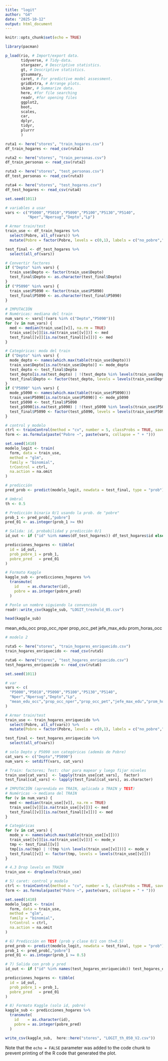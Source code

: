 ```yaml
---
title: "logit"
author: "G4"
date: "2025-10-12"
output: html_document
---
```


```r
knitr::opts_chunk$set(echo = TRUE)
```

```r
library(pacman)

p_load(rio, # Import/export data.
       tidyverse, # Tidy-data.
       stargazer, # Descriptive statistics.
       gt, # Descriptive statistics.
       gtsummary,
       caret, # For predictive model assessment.
       gridExtra, # Arrange plots.
       skimr, # Summarize data.
       here, #for file searching
       readr, #for opening files
       ggplot2,
       boot,
       scales,
       car,
       dplyr,
       tidyr,
       plurrr
       )
```

```r
ruta1 <- here("stores", "train_hogares.csv")
df_train_hogares <- read_csv(ruta1)

ruta2 <- here("stores", "train_personas.csv")
df_train_personas <- read_csv(ruta2)

ruta3 <- here("stores", "test_personas.csv")
df_test_personas <- read_csv(ruta3)

ruta4 <- here("stores", "test_hogares.csv")
df_test_hogares <- read_csv(ruta4)
```

```r


set.seed(1011)

# variables a usar
vars <- c("P5000","P5010","P5090","P5100","P5130","P5140",
          "Nper","Npersug","Depto","Lp")

# Armar train/test
train_use <- df_train_hogares %>%
  select(Pobre, all_of(vars)) %>%
  mutate(Pobre = factor(Pobre, levels = c(0,1), labels = c("no_pobre","pobre")))

test_final <- df_test_hogares %>%
  select(all_of(vars))

# Convertir factores
if ("Depto" %in% vars) {
  train_use$Depto <- factor(train_use$Depto)
  test_final$Depto <- as.character(test_final$Depto)
}
if ("P5090" %in% vars) {
  train_use$P5090 <- factor(train_use$P5090)
  test_final$P5090 <- as.character(test_final$P5090)
}

# IMPUTACIÓN
# Numéricas: mediana del train
num_vars <- vars[!(vars %in% c("Depto","P5090"))]
for (v in num_vars) {
  med <- median(train_use[[v]], na.rm = TRUE)
  train_use[[v]][is.na(train_use[[v]])] <- med
  test_final[[v]][is.na(test_final[[v]])] <- med
}

# Categóricas: moda del train
if ("Depto" %in% vars) {
  mode_depto <- names(which.max(table(train_use$Depto)))
  train_use$Depto[is.na(train_use$Depto)] <- mode_depto
  test_depto <- test_final$Depto
  test_depto[is.na(test_depto) | !(test_depto %in% levels(train_use$Depto))] <- mode_depto
  test_final$Depto <- factor(test_depto, levels = levels(train_use$Depto))
}
if ("P5090" %in% vars) {
  mode_p5090 <- names(which.max(table(train_use$P5090)))
  train_use$P5090[is.na(train_use$P5090)] <- mode_p5090
  test_p5090 <- test_final$P5090
  test_p5090[is.na(test_p5090) | !(test_p5090 %in% levels(train_use$P5090))] <- mode_p5090
  test_final$P5090 <- factor(test_p5090, levels = levels(train_use$P5090))
}

# control y modelo
ctrl <- trainControl(method = "cv", number = 5, classProbs = TRUE, savePredictions = TRUE)
form <- as.formula(paste("Pobre ~", paste(vars, collapse = " + ")))

set.seed(1410)
modelo_logit <- train(
  form, data = train_use,
  method = "glm",
  family = "binomial",
  trControl = ctrl,
  na.action = na.omit
)

# predicción
pred_prob <- predict(modelo_logit, newdata = test_final, type = "prob")

# Umbral
th <- 0.5

# Predicción binaria 0/1 usando la prob. de "pobre"
prob_1 <- pred_prob[,"pobre"]
pred_01 <- as.integer(prob_1 >= th)

# Salida: id, probabilidad y predicción 0/1
id_out <- if ("id" %in% names(df_test_hogares)) df_test_hogares$id else seq_len(nrow(df_test_hogares))

predicciones_hogares <- tibble(
  id = id_out,
  prob_pobre_1 = prob_1,
  pobre_pred   = pred_01
)

# Formato Kaggle
kaggle_sub <- predicciones_hogares %>%
  transmute(
    id    = as.character(id),
    pobre = as.integer(pobre_pred)
  )

# Ponle un nombre siguiendo la convención
readr::write_csv(kaggle_sub, "LOGIT_treshold_05.csv")

head(kaggle_sub)
```

mean_edu_occ 
prop_occ_nper
prop_occ_pet
jefe_max_edu
prom_horas_occ

```r
# modelo 2

ruta5 <- here("stores", "train_hogares_enriquecido.csv")
train_hogares_enriquecido <- read_csv(ruta5)

ruta6 <- here("stores", "test_hogares_enriquecido.csv")
test_hogares_enriquecido <- read_csv(ruta6)

```

```r

set.seed(1011)

# var
vars <- c(
  "P5000","P5010","P5090","P5100","P5130","P5140",
  "Nper","Npersug","Depto","Lp",
  "mean_edu_occ","prop_occ_nper","prop_occ_pet","jefe_max_edu","prom_horas_occ"
)

# Armar train/test
train_use <- train_hogares_enriquecido %>%
  select(Pobre, all_of(vars)) %>%
  mutate(Pobre = factor(Pobre, levels = c(0,1), labels = c("no_pobre","pobre")))

test_final <- test_hogares_enriquecido %>%
  select(all_of(vars))

# solo Depto y P5090 son categóricas (además de Pobre)
cat_vars <- c("Depto","P5090")
num_vars <- setdiff(vars, cat_vars)

# Train: factores; Test: char para mapear y luego fijar niveles
train_use[cat_vars]  <- lapply(train_use[cat_vars],  factor)
test_final[cat_vars] <- lapply(test_final[cat_vars], as.character)

# IMPUTACIÓN (aprendida en TRAIN, aplicada a TRAIN y TEST)
# Numéricas -> mediana del TRAIN
for (v in num_vars) {
  med <- median(train_use[[v]], na.rm = TRUE)
  train_use[[v]][is.na(train_use[[v]])] <- med
  test_final[[v]][is.na(test_final[[v]])] <- med
}

# Categóricas
for (v in cat_vars) {
  mode_v <- names(which.max(table(train_use[[v]])))
  train_use[[v]][is.na(train_use[[v]])] <- mode_v
  tmp <- test_final[[v]]
  tmp[is.na(tmp) | !(tmp %in% levels(train_use[[v]]))] <- mode_v
  test_final[[v]] <- factor(tmp, levels = levels(train_use[[v]]))
}

# 4.3 Drop levels en TRAIN
train_use <- droplevels(train_use)

# 5) caret: control y modelo
ctrl <- trainControl(method = "cv", number = 5, classProbs = TRUE, savePredictions = TRUE)
form <- as.formula(paste("Pobre ~", paste(vars, collapse = " + ")))

set.seed(1410)
modelo_logit <- train(
  form, data = train_use,
  method = "glm",
  family = "binomial",
  trControl = ctrl,
  na.action = na.omit
)

# 6) Predicción en TEST (prob y clase 0/1 con th=0.5)
pred_prob <- predict(modelo_logit, newdata = test_final, type = "prob")
prob_1 <- pred_prob[,"pobre"]
pred_01 <- as.integer(prob_1 >= 0.5)

# 7) Salida con prob y pred
id_out <- if ("id" %in% names(test_hogares_enriquecido)) test_hogares_enriquecido$id else seq_len(nrow(test_hogares_enriquecido))

predicciones_hogares <- tibble(
  id = id_out,
  prob_pobre_1 = prob_1,
  pobre_pred   = pred_01
)

# 8) Formato Kaggle (solo id, pobre)
kaggle_sub <- predicciones_hogares %>%
  transmute(
    id    = as.character(id),
    pobre = as.integer(pobre_pred)
  )

write_csv(kaggle_sub,  here::here("stores", "LOGIT_th_050_V2.csv"))
```



Note that the `echo = FALSE` parameter was added to the code chunk to prevent printing of the R code that generated the plot.
